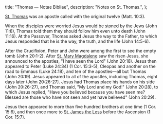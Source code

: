   title: "Thomas — Notae Bibliae",
  description: "Notes on St. Thomas.",
};

<Initial text="Thomas"/>

[St. Thomas](/glossary/names#thomas) was an apostle called with the original twelve (Matt. 10:3).

When the disciples were worried Jesus would be stoned by the Jews (John 11:8), Thomas told them they should follow him even unto death (John 11:16). At the Passover, Thomas asked Jesus the way to the Father, to which Jesus responded that he is the way, the truth, and the life (John 14:5-6).

After the Crucifixion, Peter and John were among the first to see the empty tomb (John 20:1-2). After [St. Mary Magdalene](/people/saints/biblical/mary-magdalene) saw the risen Jesus, she announced to the apostles, "I have seen the Lord" (John 20:18). Jesus then appeared to Peter (Luke 24:34) (1 Cor. 15:3-5), Cleopas and another on the road to Emmaus (Luke 24:18), and ten of the apostles—all but Thomas (John 20:19). Jesus appeared to all of the apostles, including Thomas, eight days later (John 20:26-27). Jesus had Thomas place his hands on his side (John 20:26-27), and Thomas said, "My Lord and my God!" (John 20:28), to which Jesus replied, "Have you believed because you have seen me? Blessed are those who have not seen and yet have believed" (John 20:29).

Jesus then appeared to more than five hundred brothers at one time (1 Cor. 15:6), and then once more to [St. James the Less](/people/saints/apostles/james-the-less) before the Ascension (1 Cor. 15:7).

